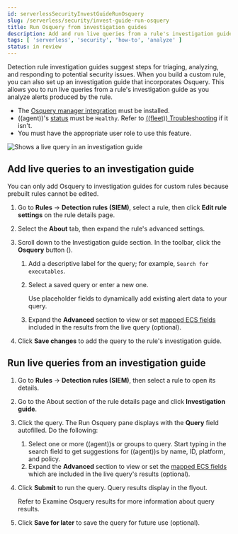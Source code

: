 ```yaml
---
id: serverlessSecurityInvestGuideRunOsquery
slug: /serverless/security/invest-guide-run-osquery
title: Run Osquery from investigation guides
description: Add and run live queries from a rule's investigation guide.
tags: [ 'serverless', 'security', 'how-to', 'analyze' ]
status: in review
---
```


<div id="invest-guide-run-osquery"></div>

Detection rule investigation guides suggest steps for triaging, analyzing, and responding to potential security issues. When you build a custom rule, you can also set up an investigation guide that incorporates Osquery. This allows you to run live queries from a rule's investigation guide as you analyze alerts produced by the rule.

<DocCallOut title="Requirements">

* The [Osquery manager integration](((kibana-ref))/manage-osquery-integration.html) must be installed.
* ((agent))'s [status](((fleet-guide))/monitor-elastic-agent.html) must be `Healthy`. Refer to [((fleet)) Troubleshooting](((fleet-guide))/fleet-troubleshooting.html) if it isn't.
* You must have the appropriate user role to use this feature.

</DocCallOut>

![Shows a live query in an investigation guide](../images/invest-guide-run-osquery/-osquery-osquery-investigation-guide.png)

<div id="add-live-queries-ig"></div>

## Add live queries to an investigation guide

<DocCallOut title="Note">
You can only add Osquery to investigation guides for custom rules because prebuilt rules cannot be edited.
</DocCallOut>

1. Go to **Rules** -> **Detection rules (SIEM)**, select a rule, then click **Edit rule settings** on the rule details page.
1. Select the **About** tab, then expand the rule's advanced settings.
1. Scroll down to the Investigation guide section. In the toolbar, click the **Osquery** button (<DocImage alt="Click the Osquery button" size="20px" url="../images/invest-guide-run-osquery/-osquery-osquery-button.png" />).
    1. Add a descriptive label for the query; for example, `Search for executables`.
    1. Select a saved query or enter a new one.

        <DocCallOut title="Tip">
        Use <DocLink id="serverlessSecurityOsqueryPlaceholderFields">placeholder fields</DocLink> to dynamically add existing alert data to your query.
        </DocCallOut>

    1. Expand the **Advanced** section to view or set [mapped ECS fields](((kibana-ref))/osquery.html#osquery-map-fields) included in the results from the live query (optional).

        <DocImage size="l" url="../images/invest-guide-run-osquery/-osquery-setup-osquery-investigation-guide.png" alt="Shows results from running a query from an investigation guide" />

1. Click **Save changes** to add the query to the rule's investigation guide.

<div id="run-live-queries-ig"></div>

## Run live queries from an investigation guide

1. Go to **Rules** -> **Detection rules (SIEM)**, then select a rule to open its details.
1. Go to the About section of the rule details page and click **Investigation guide**.
1. Click the query. The Run Osquery pane displays with the **Query** field autofilled. Do the following:
    1. Select one or more ((agent))s or groups to query. Start typing in the search field to get suggestions for ((agent))s by name, ID, platform, and policy.
    1. Expand the **Advanced** section to view or set the [mapped ECS fields](((kibana-ref))/osquery.html#osquery-map-fields) which are included in the live query's results (optional).
1. Click **Submit** to run the query. Query results display in the flyout.

    <DocCallOut title="Note">
    Refer to <DocLink id="serverlessSecurityViewOsqueryResults">Examine Osquery results</DocLink> for more information about query results.
    </DocCallOut>

1. Click **Save for later** to save the query for future use (optional).

    <DocImage size="xl" url="../images/invest-guide-run-osquery/-osquery-run-query-investigation-guide.png" alt="Shows results from running a query from an investigation guide" />

